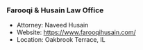 ### Farooqi & Husain Law Office

- Attorney: Naveed Husain
- Website: https://www.farooqihusain.com/
- Location: Oakbrook Terrace, IL
